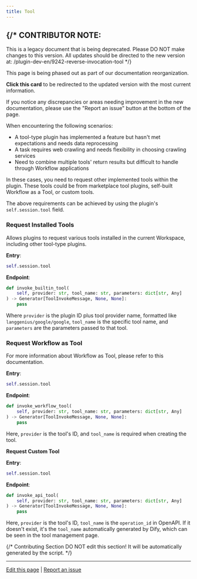 ```yaml
---
title: Tool
---
```




{/* 
  CONTRIBUTOR NOTE:
  ----------------
  This is a legacy document that is being deprecated.
  Please DO NOT make changes to this version.
  All updates should be directed to the new version at:
  /plugin-dev-en/9242-reverse-invocation-tool
*/}

<Card title="This Documentation is Being Deprecated" icon="circle-exclamation" href="/plugin-dev-en/9242-reverse-invocation-tool">
  <p>This page is being phased out as part of our documentation reorganization.</p>
  
  <p><strong>Click this card</strong> to be redirected to the updated version with the most current information.</p>
  
  <p>If you notice any discrepancies or areas needing improvement in the new documentation, please use the "Report an issue" button at the bottom of the page.</p>
</Card>

When encountering the following scenarios:

* A tool-type plugin has implemented a feature but hasn't met expectations and needs data reprocessing
* A task requires web crawling and needs flexibility in choosing crawling services
* Need to combine multiple tools' return results but difficult to handle through Workflow applications

In these cases, you need to request other implemented tools within the plugin. These tools could be from marketplace tool plugins, self-built Workflow as a Tool, or custom tools.

The above requirements can be achieved by using the plugin's `self.session.tool` field.

### **Request Installed Tools**

Allows plugins to request various tools installed in the current Workspace, including other tool-type plugins.

**Entry**:

```python
self.session.tool
```

**Endpoint**:

```python
def invoke_builtin_tool(
    self, provider: str, tool_name: str, parameters: dict[str, Any]
) -> Generator[ToolInvokeMessage, None, None]:
    pass
```

Where `provider` is the plugin ID plus tool provider name, formatted like `langgenius/google/google`, `tool_name` is the specific tool name, and `parameters` are the parameters passed to that tool.

### **Request Workflow as Tool**

For more information about Workflow as Tool, please refer to this documentation.

**Entry**:

```python
self.session.tool
```

**Endpoint**:

```python
def invoke_workflow_tool(
    self, provider: str, tool_name: str, parameters: dict[str, Any]
) -> Generator[ToolInvokeMessage, None, None]:
    pass
```

Here, `provider` is the tool's ID, and `tool_name` is required when creating the tool.

**Request Custom Tool**

**Entry**:

```python
self.session.tool
```

**Endpoint**:

```python
def invoke_api_tool(
    self, provider: str, tool_name: str, parameters: dict[str, Any]
) -> Generator[ToolInvokeMessage, None, None]:
    pass
```

Here, `provider` is the tool's ID, `tool_name` is the `operation_id` in OpenAPI. If it doesn't exist, it's the `tool_name` automatically generated by Dify, which can be seen in the tool management page.

{/*
Contributing Section
DO NOT edit this section!
It will be automatically generated by the script.
*/}

---

[Edit this page](https://github.com/langgenius/dify-docs/edit/main/en/plugins/schema-definition/reverse-invocation-of-the-dify-service/tool.mdx) | [Report an issue](https://github.com/langgenius/dify-docs/issues/new?template=docs.yml)

